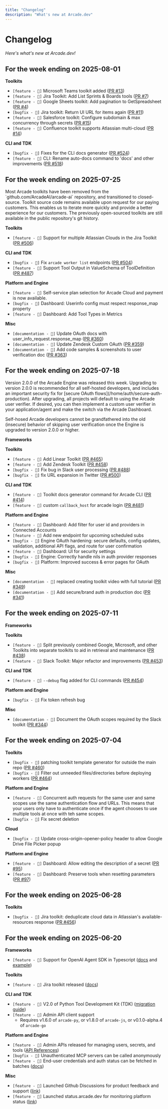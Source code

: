 ```yaml
---
title: "Changelog"
description: "What's new at Arcade.dev"
---
```


# Changelog

*Here's what's new at Arcade.dev!*

## For the week ending on 2025-08-01

**Toolkits**
* `[feature - 🚀]` Microsoft Teams toolkit added ([PR #13](https://github.com/ArcadeAI/toolkits/pull/13))
* `[feature - 🚀]` Jira Toolkit: Add List Sprints & Boards tools ([PR #7](https://github.com/ArcadeAI/toolkits/pull/7))
* `[feature - 🚀]` Google Sheets toolkit: Add pagination to GetSpreadsheet ([PR #4](https://github.com/ArcadeAI/toolkits/pull/4))
* `[bugfix - 🐛]` Jira toolkit: Return UI URL for items again ([PR #11](https://github.com/ArcadeAI/toolkits/pull/11))
* `[feature - 🚀]` Salesforce toolkit: Configure subdomain & max concurrency through secrets ([PR #15](https://github.com/ArcadeAI/toolkits/pull/15))
* `[feature - 🚀]` Confluence toolkit supports Atlassian multi-cloud ([PR #14](https://github.com/ArcadeAI/toolkits/pull/14))

**CLI and TDK**
* `[bugfix - 🐛]` Fixes for the CLI docs generator ([PR #524](https://github.com/ArcadeAI/arcade-ai/pull/524))
* `[feature - 🚀]` CLI: Rename auto-docs command to 'docs' and other improvements ([PR #518](https://github.com/ArcadeAI/arcade-ai/pull/518))

## For the week ending on 2025-07-25

<Note>
  Most Arcade toolkits have been removed from the `github.com/ArcadeAI/arcade-ai` repository, and transitioned to closed-source.  Toolkit source code remains available upon request for our paying customers. This enables us to iterate more quickly and provide a better experience for our customers.  The previously open-sourced toolkits are still available in the public repository's git history.
</Note>

**Toolkits**
* `[feature - 🚀]` Support for multiple Atlassian Clouds in the Jira Toolkit ([PR #506](https://github.com/ArcadeAI/arcade-ai/pull/506))

**CLI and TDK**
* `[bugfix - 🐛]` Fix `arcade worker list` endpoints ([PR #504](https://github.com/ArcadeAI/arcade-ai/pull/504))
* `[feature - 🚀]` Support Tool Output in ValueSchema of ToolDefinition ([PR #487](https://github.com/ArcadeAI/arcade-ai/pull/487))

**Platform and Engine**
* `[feature - 🚀]` Self-service plan selection for Arcade Cloud and payment is now available.
* `[bugfix - 🐛]` Dashboard: Userinfo config must respect response_map property
* `[feature - 🚀]` Dashboard: Add Tool Types in Metrics

**Misc**
* `[documentation - 📝]` Update OAuth docs with user_info_request.response_map ([PR #360](https://github.com/ArcadeAI/docs/pull/360))
* `[documentation - 📝]` Update Zendesk Custom OAuth ([PR #359](https://github.com/ArcadeAI/docs/pull/359))
* `[documentation - 📝]` Add code samples & screenshots to user verification doc ([PR #363](https://github.com/ArcadeAI/docs/pull/363))


## For the week ending on 2025-07-18

<Note>
  Version 2.0.0 of the Arcade Engine was released this week.  Upgrading to version 2.0.0 is recommended for all self-hosted developers, and includes an important security fix for [secure OAuth flows](/home/auth/secure-auth-production).  After upgrading, all projects will default to using the Arcade user verifier.  If desired, you can then implement a custom user verifier in your application/agent and make the switch via the Arcade Dashboard.

  Self-hosed Arcade developers cannot be grandfathered into the old (insecure) behavior of skipping user verification once the Engine is upgraded to version 2.0.0 or higher.
</Note>

**Frameworks**

**Toolkits**
* `[feature - 🚀]` Add Linear Toolkit ([PR #465](https://github.com/ArcadeAI/arcade-ai/pull/465))
* `[feature - 🚀]` Add Zendesk Toolkit ([PR #458](https://github.com/ArcadeAI/arcade-ai/pull/458))
* `[bugfix - 🐛]` Fix bug in Slack user processing ([PR #488](https://github.com/ArcadeAI/arcade-ai/pull/488))
* `[bugfix - 🐛]` fix URL expansion in Twitter ([PR #500](https://github.com/ArcadeAI/arcade-ai/pull/500))

**CLI and TDK**
* `[feature - 🚀]` Toolkit docs generator command for Arcade CLI ([PR #414](https://github.com/ArcadeAI/arcade-ai/pull/414))
* `[feature - 🚀]` custom `callback_host` for arcade login ([PR #481](https://github.com/ArcadeAI/arcade-ai/pull/481))

**Platform and Engine**
* `[feature - 🚀]` Dashboard: Add filter for user id and providers in Connected Accounts
* `[feature - 🚀]` Add new endpoint for upcoming scheduled subs
* `[bugfix - 🐛]` Engine OAuth hardening: secure defaults, config updates, validation, additional API flags, and route for user confirmation
* `[feature - 🚀]` Dashboard: UI for security settings
* `[bugfix - 🐛]` Engine: Correctly handle nils in auth provider responses
* `[bugfix - 🐛]` Platform: Improved success & error pages for OAuth

**Misc**
* `[documentation - 📝]` replaced creating toolkit video with full tutorial ([PR #349](https://github.com/ArcadeAI/docs/pull/349))
* `[documentation - 📝]` Add secure/brand auth in production doc ([PR #341](https://github.com/ArcadeAI/docs/pull/341))


## For the week ending on 2025-07-11

**Frameworks**

**Toolkits**
* `[feature - 🚀]` Split previously combined Google, Microsoft, and other Toolkits into separate toolkits to aid in retrieval and maintenance ([PR #438](https://github.com/ArcadeAI/arcade-ai/pull/438))
* `[feature - 🚀]` Slack Toolkit: Major refactor and improvements ([PR #453](https://github.com/ArcadeAI/arcade-ai/pull/453))

**CLI and TDK**
* `[feature - 🚀]` `--debug` flag added for CLI commands ([PR #454](https://github.com/ArcadeAI/arcade-ai/pull/454))

**Platform and Engine**
* `[bugfix - 🐛]` Fix token refresh bug

**Misc**
* `[documentation - 📝]` Document the OAuth scopes required by the Slack toolkit ([PR #344](https://github.com/ArcadeAI/docs/pull/344))

## For the week ending on 2025-07-04

**Toolkits**
* `[bugfix - 🐛]` patching toolkit template generator for outside the main repo ([PR #460](https://github.com/ArcadeAI/arcade-ai/pull/460))
* `[bugfix - 🐛]` Filter out unneeded files/directories before deploying workers ([PR #464](https://github.com/ArcadeAI/arcade-ai/pull/464))

**Platform and Engine**
* `[feature - 🚀]` Concurrent auth requests for the same user and same scopes use the same authentication flow and URLs.  This means that your users only have to authenticate once if the agent chooses to use multiple tools at once with teh same scopes.
* `[bugfix - 🐛]` Fix secret deletion

**Cloud**
* `[bugfix - 🐛]` Update cross-origin-opener-policy header to allow Google Drive File Picker popup

**Platform and Engine**
* `[feature - 🚀]` Dashboard: Allow editing the description of a secret ([PR #95](https://github.com/ArcadeAI/dashboard/pull/95))
* `[feature - 🚀]` Dashboard: Preserve tools when resetting parameters ([PR #97](https://github.com/ArcadeAI/dashboard/pull/97))

## For the week ending on 2025-06-28

**Toolkits**
* `[bugfix - 🐛]` Jira toolkit: deduplicate cloud data in Atlassian's available-resources response ([PR #456](https://github.com/ArcadeAI/arcade-ai/pull/456))

## For the week ending on 2025-06-20

**Frameworks**
* `[feature - 🚀]` Support for OpenAI Agent SDK in Typescript ([docs](https://docs.arcade.dev/home/oai-agents/overview) and [example](https://github.com/ArcadeAI/arcade-ai/tree/main/examples/openai-agents-ts))

**Toolkits**
* `[feature - 🚀]` Jira toolkit released ([docs](https://docs.arcade.dev/toolkits/productivity/jira))

**CLI and TDK**
* `[feature - 🚀]` V2.0 of Python Tool Development Kit (TDK) ([migration guide](https://docs.arcade.dev/home/migrate-to-v2))
* `[feature - 🚀]` Admin API client support
  *  Requires v1.6.0 of `arcade-py`, or v1.8.0 of `arcade-js`, or v0.1.0-alpha.4 of `arcade-go`

**Platform and Engine**
* `[feature - 🚀]` Admin APIs released for managing users, secrets, and tools ([API References](https://reference.arcade.dev/api-reference#tag/admin))
* `[bugfix - 🐛]` Unauthenticated MCP servers can be called anonymously
* `[feature - 🚀]` End-user credentials and auth status can be fetched in batches ([docs](https://docs.arcade.dev/home/auth/tool-auth-status))

**Misc**
* `[feature - 🚀]` Launched Github Discussions for product feedback and support ([link](https://github.com/ArcadeAI/arcade-ai/discussions))
* `[feature - 🚀]` Launched status.arcade.dev for monitoring platform status ([link](https://status.arcade.dev))


